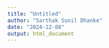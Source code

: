```yaml
---
title: "Untitled"
author: "Sarthak Sunil Dhanke"
date: "2024-12-08"
output: html_document
---
```



